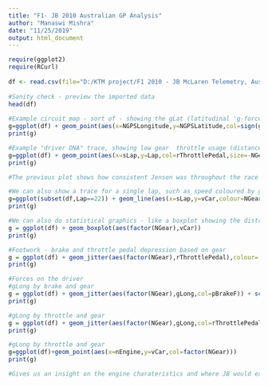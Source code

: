 ---
title: "F1- JB 2010 Australian GP Analysis"
author: "Manaswi Mishra"
date: "11/25/2019"
output: html_document
---

```{r}
require(ggplot2)
require(RCurl)
 
df <- read.csv(file="D:/KTM project/F1 2010 - JB McLaren Telemetry, Australia.csv", header=TRUE, sep=",")
 
#Sanity check - preview the imported data
head(df)
 
#Example circuit map - sort of - showing the gLat (latitudinal 'g-force') values around the circuit (point size is absolute value of gLat, colour has two values, one for + and one for - values (swing to left and swing to right)).
g=ggplot(df) + geom_point(aes(x=NGPSLongitude,y=NGPSLatitude,col=sign(gLat),size=abs(gLat)))
print(g)

```


```{r}
#Example "driver DNA" trace, showing low gear  throttle usage (distance round track on x-axis, lap number on y axis, node size is inversely proportional to gear number (low gear, large point size), colour relativ to throttlepedal depression
g=ggplot(df) + geom_point(aes(x=sLap,y=Lap,col=rThrottlePedal,size=-NGear)) + scale_colour_gradient(low='red',high='green')
print(g)

```

```{r}

#The previous plot shows how consistent Jenson was throughout the race

```

```{r}
#We can also show a trace for a single lap, such as speed coloured by gear
g=ggplot(subset(df,Lap==22)) + geom_line(aes(x=sLap,y=vCar,colour=NGear))
print(g)
```


```{r}
#We can also do statistical graphics - like a boxplot showing the distribution of speed values by gear
g = ggplot(df) + geom_boxplot(aes(factor(NGear),vCar))
print(g)


```


```{r}
#Footwork - brake and throttle pedal depression based on gear
g = ggplot(df) + geom_jitter(aes(factor(NGear),rThrottlePedal),colour='darkgreen') + geom_jitter(aes(factor(NGear),pBrakeF),colour='darkred')
print(g)

```


```{r}
#Forces on the driver
#gLong by brake and gear
g = ggplot(df) + geom_jitter(aes(factor(NGear),gLong,col=pBrakeF)) + scale_colour_gradient(low='red',high='green')
print(g)

```



```{r}
#gLong by throttle and gear
g = ggplot(df) + geom_jitter(aes(factor(NGear),gLong,col=rThrottlePedal)) + scale_colour_gradient(low='red',high='green')
print(g)
```



```{r}
#gLong by throttle and gear
g=ggplot(df)+geom_point(aes(x=nEngine,y=vCar,col=factor(NGear)))
print(g)


```

```{r}
#Gives us an insight on the engine charateristics and where JB would extract the most from his engine

```

